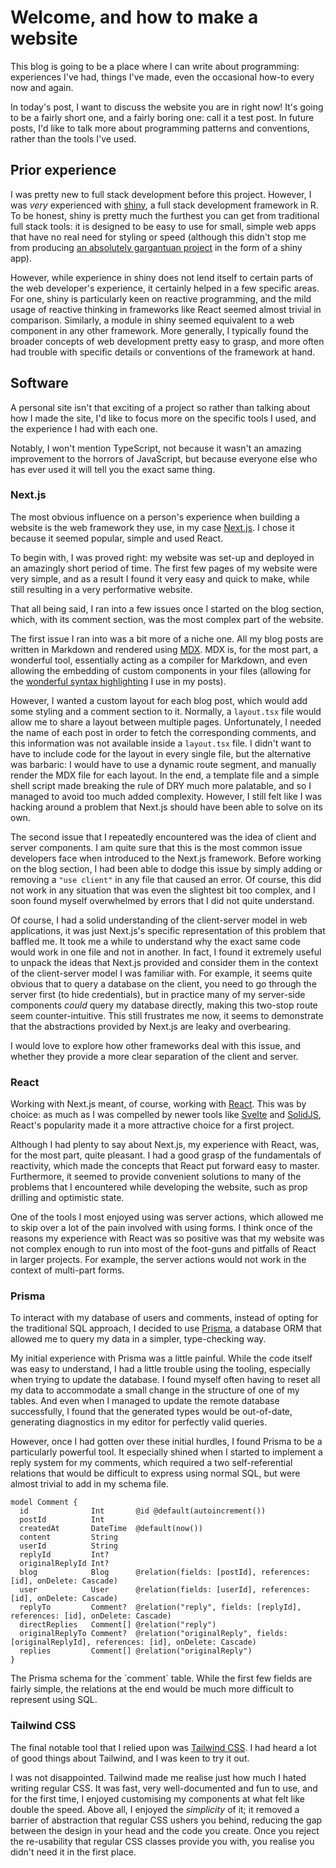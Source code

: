 # Welcome, and how to make a website

This blog is going to be a place where I can write about programming:
experiences I've had, things I've made, even the occasional how-to every now
and again.

In today's post, I want to discuss the website you are in right now! It's going
to be a fairly short one, and a fairly boring one: call it a test post. In
future posts, I'd like to talk more about programming patterns and conventions,
rather than the tools I've used.

## Prior experience

I was pretty new to full stack development before this project. However, I was
_very_ experienced with [shiny](https://shiny.posit.co/), a full stack
development framework in R. To be honest, shiny is pretty much the furthest you
can get from traditional full stack tools: it is designed to be easy to use for
small, simple web apps that have no real need for styling or speed (although
this didn't stop me from producing
[an absolutely gargantuan project](https://github.com/ashbythorpe/financialDataAnalysis)
in the form of a shiny app).

However, while experience in shiny does not lend itself to certain parts of the
web developer's experience, it certainly helped in a few specific areas. For
one, shiny is particularly keen on reactive programming, and the mild usage of
reactive thinking in frameworks like React seemed almost trivial in comparison.
Similarly, a module in shiny seemed equivalent to a web component in any other
framework. More generally, I typically found the broader concepts of web
development pretty easy to grasp, and more often had trouble with specific
details or conventions of the framework at hand.

## Software

A personal site isn't that exciting of a project so rather than talking about
how I made the site, I'd like to focus more on the specific tools I used, and
the experience I had with
each one.

Notably, I won't mention TypeScript, not because it wasn't an amazing
improvement to the horrors of JavaScript, but because everyone else who has
ever used it will tell you the exact same thing.

### Next.js

The most obvious influence on a person's experience when building a website is
the web framework they use, in my case [Next.js](https://nextjs.org/). I chose
it because it seemed popular, simple and used React.

To begin with, I was proved right: my website was set-up and deployed in an
amazingly short period of time. The first few pages of my website were very
simple, and as a result I found it very easy and quick to make, while still
resulting in a very performative website.

That all being said, I ran into a few issues once I started on the blog section,
which, with its comment section, was the most complex part of the website.

The first issue I ran into was a bit more of a niche one. All my blog posts are
written in Markdown and rendered using [MDX](https://mdxjs.com/). MDX is, for
the most part, a wonderful tool, essentially acting as a compiler for Markdown,
and even allowing the embedding of custom components in your files (allowing
for the [wonderful syntax highlighting](https://bright.codehike.org/) I use in
my posts).

However, I wanted a custom layout for each blog post, which would
add some styling and a comment section to it. Normally, a `layout.tsx`
file would allow me to share a layout between multiple pages. Unfortunately,
I needed the name of each post in order to fetch the corresponding comments,
and this information was not available inside a `layout.tsx` file. I didn't
want to have to include code for the layout in every single file, but the
alternative was barbaric: I would have to use a dynamic route segment, and
manually render the MDX file for each layout. In the end, a template file and
a simple shell script made breaking the rule of DRY much more palatable, and so
I managed to avoid too much added complexity. However, I still felt like I was
hacking around a problem that Next.js should have been able to solve on its own.

The second issue that I repeatedly encountered was the idea of client and server
components. I am quite sure that this is the most common issue developers face
when introduced to the Next.js framework. Before working on the blog section,
I had been able to dodge this issue by simply adding or removing a
`"use client"` in any file that caused an error. Of course, this did not work
in any situation that was even the slightest bit too complex, and I soon found
myself overwhelmed by errors that I did not quite understand.

Of course, I had a solid understanding of the client-server model in web
applications, it was just Next.js's specific representation of this problem
that baffled me. It took me a while to understand why the exact same code would
work in one file and not in another. In fact, I found it extremely useful to
unpack the ideas that Next.js provided and consider them in the context of the
client-server model I was familiar with. For example, it seems quite obvious
that to query a database on the client, you need to go through the server first
(to hide credentials), but in practice many of my server-side components
_could_ query my database directly, making this two-stop route seem
counter-intuitive. This still frustrates me now, it seems to demonstrate that
the abstractions provided by Next.js are leaky and overbearing.

I would love to explore how other frameworks deal with this issue, and whether
they provide a more clear separation of the client and server.

### React

Working with Next.js meant, of course, working with
[React](https://reactjs.org/). This was by choice: as much as I was compelled
by newer tools like [Svelte](https://svelte.dev/) and
[SolidJS](https://www.solidjs.com/), React's popularity made it a more
attractive choice for a first project.

Although I had plenty to say about Next.js, my experience with React, was, for
the most part, quite pleasant. I had a good grasp of the fundamentals of
reactivity, which made the concepts that React put forward easy to master.
Furthermore, it seemed to provide convenient solutions to many of the problems
that I encountered while developing the website, such as prop drilling and
optimistic state.

One of the tools I most enjoyed using was server actions, which allowed me to
skip over a lot of the pain involved with using forms. I think once of the
reasons my experience with React was so positive was that my website was not
complex enough to run into most of the foot-guns and pitfalls of React in
larger projects. For example, the server actions would not work in the context
of multi-part forms.

### Prisma

To interact with my database of users and comments, instead of opting for the
traditional SQL approach, I decided to use [Prisma](https://www.prisma.io/), a
database ORM that allowed me to query my data in a simpler, type-checking way.

My initial experience with Prisma was a little painful. While the code itself
was easy to understand, I had a little trouble using the tooling, especially
when trying to update the database. I found myself often having to reset all
my data to accommodate a small change in the structure of one of my tables.
And even when I managed to update the remote database successfully, I found
that the generated types would be out-of-date, generating diagnostics in my
editor for perfectly valid queries.

However, once I had gotten over these initial hurdles, I found Prisma to be a
particularly powerful tool. It especially shined when I started to implement
a reply system for my comments, which required a two self-referential relations
that would be difficult to express using normal SQL, but were almost trivial
to add in my schema file.

```prisma
model Comment {
  id              Int       @id @default(autoincrement())
  postId          Int
  createdAt       DateTime  @default(now())
  content         String
  userId          String
  replyId         Int?
  originalReplyId Int?
  blog            Blog      @relation(fields: [postId], references: [id], onDelete: Cascade)
  user            User      @relation(fields: [userId], references: [id], onDelete: Cascade)
  replyTo         Comment?  @relation("reply", fields: [replyId], references: [id], onDelete: Cascade)
  directReplies   Comment[] @relation("reply")
  originalReplyTo Comment?  @relation("originalReply", fields: [originalReplyId], references: [id], onDelete: Cascade)
  replies         Comment[] @relation("originalReply")
}
```

<figcaption>
  The Prisma schema for the `comment` table. While the first few fields are
  fairly simple, the relations at the end would be much more difficult to
  represent using SQL.
</figcaption>

### Tailwind CSS

The final notable tool that I relied upon was
[Tailwind CSS](https://tailwindcss.com/). I had heard a lot of good things about
Tailwind, and I was keen to try it out.

I was not disappointed. Tailwind made me realise just how much I hated writing
regular CSS. It was fast, very well-documented and fun to use, and for the first
time, I enjoyed customising my components at what felt like double the speed.
Above all, I enjoyed the _simplicity_ of it; it removed a barrier of abstraction
that regular CSS ushers you behind, reducing the gap between the design in your
head and the code you create. Once you reject the re-usability that regular
CSS classes provide you with, you realise you didn't need it in the first place.
